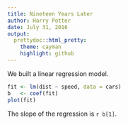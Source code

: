 ```yaml
---
title: Nineteen Years Later
author: Harry Potter
date: July 31, 2016
output:
  prettydoc::html_pretty:
    theme: cayman
    highlight: github
---
```

We built a linear regression model.
```r
fit <- lm(dist ~ speed, data = cars)
b   <- coef(fit)
plot(fit)
```
The slope of the regression is `r b[1]`.

